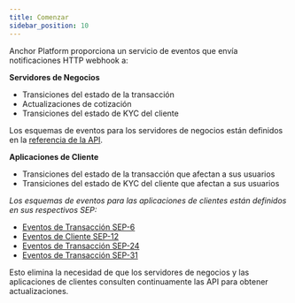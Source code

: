 ```yaml
---
title: Comenzar
sidebar_position: 10
---
```


Anchor Platform proporciona un servicio de eventos que envía notificaciones HTTP webhook a:

**Servidores de Negocios**

- Transiciones del estado de la transacción
- Actualizaciones de cotización
- Transiciones del estado de KYC del cliente

Los esquemas de eventos para los servidores de negocios están definidos en la [referencia de la API](../../api-reference/callbacks/post-event.api.mdx).

**Aplicaciones de Cliente**

- Transiciones del estado de la transacción que afectan a sus usuarios
- Transiciones del estado de KYC del cliente que afectan a sus usuarios

_Los esquemas de eventos para las aplicaciones de clientes están definidos en sus respectivos SEP:_

- [Eventos de Transacción SEP-6](https://github.com/stellar/stellar-protocol/blob/master/ecosystem/sep-0006.md#single-historical-transaction)
- [Eventos de Cliente SEP-12](https://github.com/stellar/stellar-protocol/blob/master/ecosystem/sep-0012.md#response)
- [Eventos de Transacción SEP-24](https://github.com/stellar/stellar-protocol/blob/master/ecosystem/sep-0024.md#single-historical-transaction)
- [Eventos de Transacción SEP-31](https://github.com/stellar/stellar-protocol/blob/master/ecosystem/sep-0031.md#get-transaction)

Esto elimina la necesidad de que los servidores de negocios y las aplicaciones de clientes consulten continuamente las API para obtener actualizaciones.
